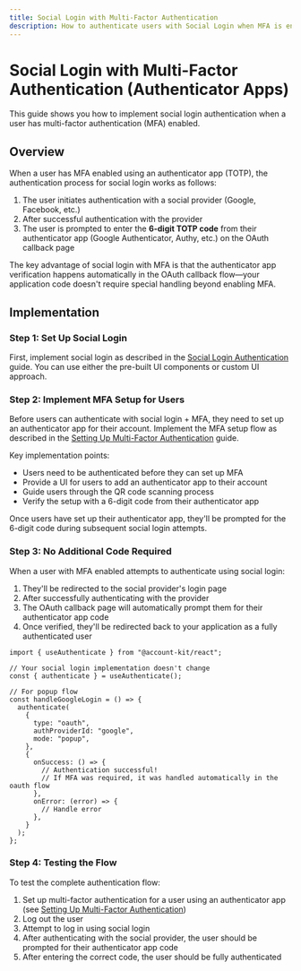 ```yaml
---
title: Social Login with Multi-Factor Authentication
description: How to authenticate users with Social Login when MFA is enabled
---
```


# Social Login with Multi-Factor Authentication (Authenticator Apps)

This guide shows you how to implement social login authentication when a user has multi-factor authentication (MFA) enabled.

## Overview

When a user has MFA enabled using an authenticator app (TOTP), the authentication process for social login works as follows:

1. The user initiates authentication with a social provider (Google, Facebook, etc.)
2. After successful authentication with the provider
3. The user is prompted to enter the **6-digit TOTP code** from their authenticator app (Google Authenticator, Authy, etc.) on the OAuth callback page

The key advantage of social login with MFA is that the authenticator app verification happens automatically in the OAuth callback flow—your application code doesn't require special handling beyond enabling MFA.

## Implementation

### Step 1: Set Up Social Login

First, implement social login as described in the [Social Login Authentication](/react/login-methods/social-login) guide. You can use either the pre-built UI components or custom UI approach.

### Step 2: Implement MFA Setup for Users

Before users can authenticate with social login + MFA, they need to set up an authenticator app for their account. Implement the MFA setup flow as described in the [Setting Up Multi-Factor Authentication](/react/mfa/setup-mfa) guide.

Key implementation points:

- Users need to be authenticated before they can set up MFA
- Provide a UI for users to add an authenticator app to their account
- Guide users through the QR code scanning process
- Verify the setup with a 6-digit code from their authenticator app

Once users have set up their authenticator app, they'll be prompted for the 6-digit code during subsequent social login attempts.

### Step 3: No Additional Code Required

When a user with MFA enabled attempts to authenticate using social login:

1. They'll be redirected to the social provider's login page
2. After successfully authenticating with the provider
3. The OAuth callback page will automatically prompt them for their authenticator app code
4. Once verified, they'll be redirected back to your application as a fully authenticated user

```tsx twoslash
import { useAuthenticate } from "@account-kit/react";

// Your social login implementation doesn't change
const { authenticate } = useAuthenticate();

// For popup flow
const handleGoogleLogin = () => {
  authenticate(
    {
      type: "oauth",
      authProviderId: "google",
      mode: "popup",
    },
    {
      onSuccess: () => {
        // Authentication successful!
        // If MFA was required, it was handled automatically in the oauth flow
      },
      onError: (error) => {
        // Handle error
      },
    }
  );
};
```

### Step 4: Testing the Flow

To test the complete authentication flow:

1. Set up multi-factor authentication for a user using an authenticator app (see [Setting Up Multi-Factor Authentication](/react/mfa/setup-mfa))
2. Log out the user
3. Attempt to log in using social login
4. After authenticating with the social provider, the user should be prompted for their authenticator app code
5. After entering the correct code, the user should be fully authenticated
